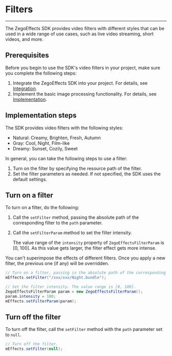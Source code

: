 # Filters

---


The ZegoEffects SDK provides video filters with different styles that can be used in a wide range of use cases, such as live video streaming, short videos, and more.

## Prerequisites

Before you begin to use the SDK's video filters  in your project, make sure you complete the following steps:

1. Integrate the ZegoEffects SDK into your project. For details, see [Integration](#9910).
2. Implement the basic image processing functionality. For details, see [Implementation](#9916).

## Implementation steps

The SDK provides video filters with the following styles:
- Natural: Creamy, Brighten, Fresh, Autumn
- Gray: Cool, Night, Film-like
- Dreamy: Sunset, Cozily, Sweet

In general, you can take the following steps to use a filter:

1. Turn on the filter by specifying the resource path of the filter.
2. Set the filter parameters as needed. If not specified, the SDK uses the default settings.


## Turn on a filter 

To turn on a filter, do the following:

1. Call the `setFilter` method, passing the absolute path of the corresponding filter to the `path` parameter.

2. Call the `setFilterParam` method to set the filter intensity.

   The value range of the `intensity` property of `ZegoEffectsFilterParam` is  [0, 100]. As this value gets larger, the filter effect gets more intense.

<div class ='mk-warning'>

You can't superimpose the effects of different filters. Once you apply a new filter, the previous one (if any) will be overridden.</div>

```java
// Turn on a filter, passing in the absolute path of the corresponding filter.
mEffects.setFilter("/xxx/xxx/Night.bundle");

// Set the filter intensity. The value range is [0, 100].
ZegoEffectsFilterParam param = new ZegoEffectsFilterParam();
param.intensity = 100;
mEffects.setFilterParam(param);
```

## Turn off the filter 

To turn off the filter, call the `setFilter` method with the `path` parameter set to `null`.

```java
// Turn off the filter.
mEffects.setFilter(null);
```
